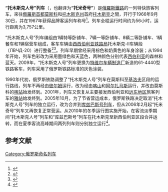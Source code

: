{{Infobox rail service
| name = 托木斯克人号<br />{{lang|ru|«Томич»}}
| image = Chs2-158 s poezdom Tomich.jpg
| caption = “托木斯克人号”特快列车（2009年）
| locale = {{RUS}}
| first =  1966年9月30日
| last = 
| operator = [[俄罗斯铁路|俄罗斯铁路]][[联邦客运公司|联邦客运公司]]
| formeroperator = [[苏联铁路运输|苏联铁路]]
| trainnumber = 037Н/038Н
| trainclass = 特快列车
| route = [[莫斯科|莫斯科]]（[[莫斯科雅罗斯拉夫尔车站|雅站]]）—<br />[[托木斯克|托木斯克]]
| distance = 3,757公里
| journeytime = 55:44（038Н）<br />56:10（037Н）
| frequency = 隔天开行
| line_used = 
| map = 
}}
'''“托木斯克人号”列车'''（{{lang-ru|'''Поезд «Томич»'''}}，也翻译为'''“托米奇号”'''）是[[俄羅斯鐵路|俄羅斯鐵路]]的一列特快旅客列车，來往[[俄羅斯|俄羅斯]][[首都|首都]][[莫斯科|莫斯科]]和[[托木斯克州|托木斯克州]]首府[[托木斯克|托木斯克]]之間，开行于1966年9月30日，并在1967年获得品牌客运列车称号<ref>{{Cite web|url=http://zdr.scbist.ru/index-6234.htm|title=Обаятельный «Томич»|accessdate=2013-04-02|publisher=ОАО "РЖД"|date=|archive-date=2016-03-05|archive-url=https://web.archive.org/web/20160305074903/http://zdr.scbist.ru/index-6234.htm|dead-url=yes}}</ref>。列车全程运行时间约为56小时，运行距离为3,757公里。

“托木斯克人号”列车编组由1辆特等卧铺车、7辆一等卧铺车、8辆二等卧铺车、1辆餐车和1辆宿营车组成，客车车辆由[[西西伯利亚铁路局|西西伯利亚铁路局]]托木斯克-II车辆段（ЛВЧД-20）进行整备<ref>{{Cite web |url=http://pass.rzd.ru/news/public/pass?STRUCTURE_ID=657&layer_id=3328&id=60458 |title=В июне фирменному поезду "Томич" Западно-Сибирской железной дороги исполнилось 40 лет. |accessdate=2013-04-02 |publisher=ОАО "РЖД" |date= |archive-date=2019-03-28 |archive-url=https://web.archive.org/web/20190328203358/http://pass.rzd.ru/news/public/pass?STRUCTURE_ID=657&layer_id=3328&id=60458 |dead-url=no }}</ref><ref>{{Cite web |url=http://pass.rzd.ru/luxtrain/public/pass?STRUCTURE_ID=1374&layer_id=4814&refererLayerId=4813&id=79 |title=Фирменный поезд "Томич" |accessdate=2013-04-02 |publisher=ОАО "РЖД" |date= |archive-date=2013-05-01 |archive-url=https://web.archive.org/web/20130501134848/http://pass.rzd.ru/luxtrain/public/pass?STRUCTURE_ID=1374&layer_id=4814&refererLayerId=4813&id=79 |dead-url=no }}</ref>。列车早期曾经采用棕色和奶黄色的车身涂装；从1994年开始，列车色彩改为采用墨绿色和天蓝色，两种颜色分别代表[[西伯利亚|西伯利亚]]的森林和蓝天。2009年，“托木斯克人号”列车更换为[[特维尔车辆制造厂|特维尔车辆制造厂]]新造的61-4440型铁路客车，列车采用了俄罗斯铁路标准的灰色涂装。

1990年代初，俄罗斯铁路调整了“托木斯克人号”列车在莫斯科至[[基洛夫|基洛夫]]区段的运行路线，列车不再经由[[彼尔姆|彼尔姆]]运行，改为经由[[喀山|喀山]]和[[阿尔扎马斯|阿尔扎马斯]]运行，并改由莫斯科的[[莫斯科喀山车站|喀站]]始发终到。2001年，列车又恢复从主要接发西伯利亚和[[远东地区|远东地区]]旅客列车的[[莫斯科雅罗斯拉夫尔车站|雅站]]始发终到。2005年10月，为了节省营运成本，俄罗斯铁路决定取消“托木斯克人号”列车的独立运行，改为合并到[[库兹巴斯号列车|库兹巴斯号列车]]，但从2006年2月起“托米奇号”列车又再恢复正常营运。从2010年的冬季运行图实施开始，在客流淡季期间“托木斯克人号”列车和“库兹巴斯号”列车在托木斯克至新西伯利亚区段合并运转，而在夏季客流高峰期间两列列车则分别独立运行<ref>{{Cite web |url=http://news.vtomske.ru/news/35338.html |title=Фирменный поезд «Томич» отменять не будут |accessdate=2013-04-02 |publisher=Новости |date=2011-02-17 |archive-date=2016-03-04 |archive-url=https://web.archive.org/web/20160304185503/http://news.vtomske.ru/news/35338.html |dead-url=no }}</ref>。

==参考文献==
{{reflist}}

{{Russian Railways branded train}}

[[Category:俄罗斯命名列车|Category:俄罗斯命名列车]]